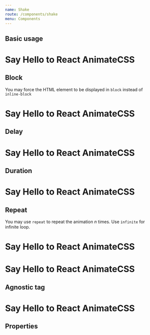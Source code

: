 ```yaml
---
name: Shake
route: /components/shake
menu: Components
---
```



## Basic usage

<Playground>
  <h1>Say Hello to React
    <Shake animate={true}>
      AnimateCSS
    </Shake>  
  </h1>
</Playground>

## Block

You may force the HTML element to be displayed in `block` instead of `inline-block`

<Playground>
  <h1>Say Hello to React
    <Shake animate={true} block>
      AnimateCSS
    </Shake>  
  </h1>
</Playground>

## Delay

<Playground>
  <h1>Say Hello to React
    <Shake animate={true} delay="5s">
      AnimateCSS
    </Shake>  
  </h1>
</Playground>

## Duration

<Playground>
  <h1>Say Hello to React
    <Shake animate={true} duration="5s">
      AnimateCSS
    </Shake>  
  </h1>
</Playground>

## Repeat

You may use `repeat` to repeat the animation _n_ times. Use `infinite` for infinite loop.

<Playground>
  <h1>Say Hello to React
    <Shake animate={true} repeat="3">
      AnimateCSS
    </Shake>  
  </h1>
</Playground>

<Playground>
  <h1>Say Hello to React
    <Shake animate={true} repeat="infinite">
      AnimateCSS
    </Shake>  
  </h1>
</Playground>

## Agnostic tag

<Playground>
  <h1>Say Hello to React
    <Shake animate={true} as="em">
      AnimateCSS
    </Shake>  
  </h1>
</Playground>

## Properties

<Props of={Shake} />